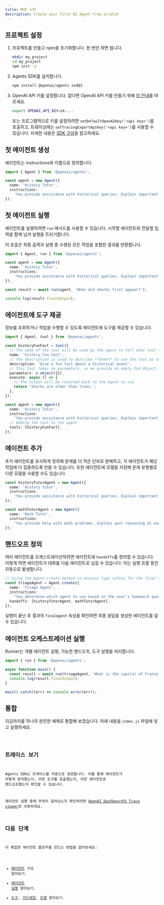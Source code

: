 ```yaml
---
title: 빠른 시작
description: Create your first AI Agent from scratch
---
```



## 프로젝트 설정

<Steps>

1. 프로젝트를 만들고 npm을 초기화합니다. 한 번만 하면 됩니다.

   ```bash
   mkdir my_project
   cd my_project
   npm init -y
   ```

2. Agents SDK를 설치합니다.

   ```bash
   npm install @openai/agents zod@3
   ```

3. OpenAI API 키를 설정합니다. 없다면 OpenAI API 키를 만들기 위해 [이 안내](https://platform.openai.com/docs/quickstart#create-and-export-an-api-key)를 따르세요.

   ```bash
   export OPENAI_API_KEY=sk-...
   ```

   또는 프로그램적으로 키를 설정하려면 `setDefaultOpenAIKey('<api key>')`를 호출하고, 트레이싱에는 `setTracingExportApiKey('<api key>')`를 사용할 수 있습니다.
   자세한 내용은 [SDK 구성](/openai-agents-js/ko/guides/config)을 참고하세요.

</Steps>

## 첫 에이전트 생성

에이전트는 instructions와 이름으로 정의합니다.

```typescript
import { Agent } from '@openai/agents';

const agent = new Agent({
  name: 'History Tutor',
  instructions:
    'You provide assistance with historical queries. Explain important events and context clearly.',
});
```

## 첫 에이전트 실행

에이전트를 실행하려면 `run` 메서드를 사용할 수 있습니다. 시작할 에이전트와 전달할 입력을 함께 넘겨 실행을 트리거합니다.

이 호출은 최종 출력과 실행 중 수행된 모든 작업을 포함한 결과를 반환합니다.

```typescript
import { Agent, run } from '@openai/agents';

const agent = new Agent({
  name: 'History Tutor',
  instructions:
    'You provide assistance with historical queries. Explain important events and context clearly.',
});

const result = await run(agent, 'When did sharks first appear?');

console.log(result.finalOutput);
```

## 에이전트에 도구 제공

정보를 조회하거나 작업을 수행할 수 있도록 에이전트에 도구를 제공할 수 있습니다.

```typescript
import { Agent, tool } from '@openai/agents';

const historyFunFact = tool({
  // The name of the tool will be used by the agent to tell what tool to use.
  name: 'history_fun_fact',
  // The description is used to describe **when** to use the tool by telling it **what** it does.
  description: 'Give a fun fact about a historical event',
  // This tool takes no parameters, so we provide an empty Zod Object.
  parameters: z.object({}),
  execute: async () => {
    // The output will be returned back to the Agent to use
    return 'Sharks are older than trees.';
  },
});

const agent = new Agent({
  name: 'History Tutor',
  instructions:
    'You provide assistance with historical queries. Explain important events and context clearly.',
  // Adding the tool to the agent
  tools: [historyFunFact],
});
```

## 에이전트 추가

추가 에이전트를 유사하게 정의해 문제를 더 작은 단위로 분해하고, 각 에이전트가 해당 작업에 더 집중하도록 만들 수 있습니다. 또한 에이전트에 모델을 지정해 문제 유형별로 다른 모델을 사용할 수도 있습니다.

```typescript
const historyTutorAgent = new Agent({
  name: 'History Tutor',
  instructions:
    'You provide assistance with historical queries. Explain important events and context clearly.',
});

const mathTutorAgent = new Agent({
  name: 'Math Tutor',
  instructions:
    'You provide help with math problems. Explain your reasoning at each step and include examples',
});
```

## 핸드오프 정의

여러 에이전트를 오케스트레이션하려면 에이전트에 `handoffs`를 정의할 수 있습니다. 이렇게 하면 에이전트가 대화를 다음 에이전트로 넘길 수 있습니다. 이는 실행 흐름 동안 자동으로 발생합니다.

```typescript
// Using the Agent.create method to ensures type safety for the final output
const triageAgent = Agent.create({
  name: 'Triage Agent',
  instructions:
    "You determine which agent to use based on the user's homework question",
  handoffs: [historyTutorAgent, mathTutorAgent],
});
```

실행이 끝난 후 결과의 `finalAgent` 속성을 확인하면 최종 응답을 생성한 에이전트를 알 수 있습니다.

## 에이전트 오케스트레이션 실행

Runner는 개별 에이전트 실행, 가능한 핸드오프, 도구 실행을 처리합니다.

```typescript
import { run } from '@openai/agents';

async function main() {
  const result = await run(triageAgent, 'What is the capital of France?');
  console.log(result.finalOutput);
}

main().catch((err) => console.error(err));
```

## 통합

지금까지를 하나의 완전한 예제로 통합해 보겠습니다. 아래 내용을 `index.js` 파일에 넣고 실행하세요.

<Code lang="typescript" code={quickstartExample} title="빠른 시작" />

## 트레이스 보기

Agents SDK는 트레이스를 자동으로 생성합니다. 이를 통해 에이전트가 어떻게 동작했는지, 어떤 도구를 호출했는지, 어떤 에이전트로 핸드오프했는지 확인할 수 있습니다.

에이전트 실행 중에 무엇이 일어났는지 확인하려면 [OpenAI Dashboard의 Trace viewer](https://platform.openai.com/traces)로 이동하세요.

## 다음 단계

더 복잡한 에이전트 플로우를 만드는 방법을 알아보세요:

- [에이전트](/openai-agents-js/ko/guides/agents) 구성 알아보기.
- [에이전트 실행](/openai-agents-js/ko/guides/running-agents) 알아보기.
- [도구](/openai-agents-js/ko/guides/tools), [가드레일](/openai-agents-js/ko/guides/guardrails), [모델](/openai-agents-js/ko/guides/models) 알아보기.
